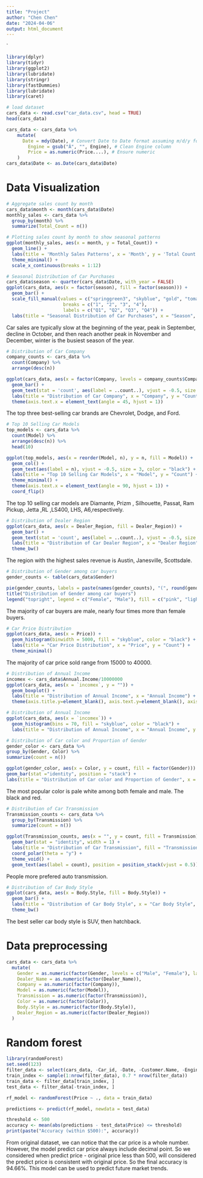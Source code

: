 ```yaml
---
title: "Project"
author: "Chen Chen"
date: "2024-04-06"
output: html_document
---
```


`
```r
library(dplyr)
library(tidyr)
library(ggplot2)
library(lubridate)
library(stringr)
library(fastDummies)
library(lubridate)
library(caret)
```

```r
# load dataset
cars_data <- read.csv("car_data.csv", head = TRUE)
head(cars_data)
```

```r
cars_data <- cars_data %>%
    mutate(
      Date = mdy(Date), # Convert Date to Date format assuming m/d/y format
        Engine = gsub("Â", "", Engine), # Clean Engine column
        Price = as.numeric(Price....), # Ensure numeric
    )
cars_data$Date <- as.Date(cars_data$Date)
```

# Data Visualization 
```r
# Aggregate sales count by month
cars_data$month <- month(cars_data$Date)
monthly_sales <- cars_data %>%
  group_by(month) %>% 
  summarize(Total_Count = n())

# Plotting sales count by month to show seasonal patterns
ggplot(monthly_sales, aes(x = month, y = Total_Count)) +
  geom_line() +
  labs(title = 'Monthly Sales Patterns', x = 'Month', y = 'Total Count') +
  theme_minimal() +
  scale_x_continuous(breaks = 1:12)
```


```r
# Seasonal Distribution of Car Purchases
cars_data$season <- quarter(cars_data$Date, with_year = FALSE)
ggplot(cars_data, aes(x = factor(season), fill = factor(season))) +
  geom_bar() +
  scale_fill_manual(values = c("springgreen3", "skyblue", "gold", "tomato"),
                     breaks = c("1", "2", "3", "4"),
                     labels = c("Q1", "Q2", "Q3", "Q4")) +
  labs(title = "Seasonal Distribution of Car Purchases", x = "Season", y = "Count")

```
Car sales are typically slow at the beginning of the year, peak in September, decline in October, and then reach another peak in November and December, winter is the busiest season of the year.

```r
# Distribution of Car Company
company_counts <- cars_data %>%
  count(Company) %>%
  arrange(desc(n))

ggplot(cars_data, aes(x = factor(Company, levels = company_counts$Company), fill = factor(Company))) +
  geom_bar() +
  geom_text(stat = 'count', aes(label = ..count..), vjust = -0.5, size = 2, color = 'black')+
  labs(title = "Distribution of Car Company", x = "Company", y = "Count") +
  theme(axis.text.x = element_text(angle = 45, hjust = 1))

```
The top three best-selling car brands are Chevrolet, Dodge, and Ford.

```r
# Top 10 Selling Car Models
top_models <- cars_data %>%
  count(Model) %>%
  arrange(desc(n)) %>%
  head(10)

ggplot(top_models, aes(x = reorder(Model, n), y = n, fill = Model)) +
  geom_col() +
  geom_text(aes(label = n), vjust = -0.5, size = 3, color = "black") +
  labs(title = "Top 10 Selling Car Models", x = "Model", y = "Count") +
  theme_minimal() +
  theme(axis.text.x = element_text(angle = 90, hjust = 1)) +  
  coord_flip()
```
The top 10 selling car models are Diamante, Prizm , Silhouette, Passat, Ram Pickup, Jetta ,RL ,LS400, LHS, A6,respectively.

```r
# Distribution of Dealer Region
ggplot(cars_data, aes(x = Dealer_Region, fill = Dealer_Region)) +
  geom_bar() +
  geom_text(stat = 'count', aes(label = ..count..), vjust = -0.5, size = 3, color = 'black')+
  labs(title = "Distribution of Car Dealer Region", x = "Dealer Region", y = "Count") +
  theme_bw()
```
The region with the highest sales revenue is Austin, Janesville, Scottsdale.

```r
# Distribution of Gender among car buyers
gender_counts <- table(cars_data$Gender)

pie(gender_counts, labels = paste(names(gender_counts), "(", round(gender_counts/sum(gender_counts)*100, 1), "%)", sep = ""), col = c("pink", "lightblue"))
title("Distribution of Gender among car buyers")
legend("topright", legend = c("Female", "Male"), fill = c("pink", "lightblue"))

```
The majority of car buyers are male, nearly four times more than female buyers.

```r
# Car Price Distribution
ggplot(cars_data, aes(x = Price)) +
  geom_histogram(binwidth = 5000, fill = "skyblue", color = "black") +
  labs(title = "Car Price Distribution", x = "Price", y = "Count") +
  theme_minimal()
```
The majority of car price sold range from 15000 to 40000.

```r
# Distribution of Annual Income
incomex <- cars_data$Annual.Income/10000000
ggplot(cars_data, aes(x = `incomex`, y = "")) +
  geom_boxplot() +
  labs(title = "Distribution of Annual Income", x = "Annual Income") +
  theme(axis.title.y=element_blank(), axis.text.y=element_blank(), axis.ticks.y=element_blank())
```

```r
# Distribution of Annual Income
ggplot(cars_data, aes(x = `incomex`)) +
  geom_histogram(bins = 70, fill = "skyblue", color = "black") +
  labs(title = "Distribution of Annual Income", x = "Annual Income", y = "Count") 

```

```r
# Distribution of Car color and Proportion of Gender
gender_color <- cars_data %>%
group_by(Gender, Color) %>%
summarize(count = n())

ggplot(gender_color, aes(x = Color, y = count, fill = factor(Gender))) +
geom_bar(stat ="identity", position = "stack") +
labs(title = "Distribution of Car color and Proportion of Gender", x = "Color", y = "Count")
```
The most popular color is pale white among both female and male. The black and red.
```r
# Distribution of Car Transmission
Transmission_counts <- cars_data %>%
  group_by(Transmission) %>%
  summarize(count = n())

ggplot(Transmission_counts, aes(x = "", y = count, fill = Transmission)) +
  geom_bar(stat = "identity", width = 1) +
  labs(title = "Distribution of Car Transmission", fill = "Transmission") +
  coord_polar(theta = "y") +
  theme_void() +
  geom_text(aes(label = count), position = position_stack(vjust = 0.5))
```
People more prefered auto transmission.
```r
# Distribution of Car Body Style
ggplot(cars_data, aes(x = Body.Style, fill = Body.Style)) +
  geom_bar() +
  labs(title = "Distribution of Car Body Style", x = "Car Body Style", y = "Count") +
  theme_bw()
```
The best seller car body style is SUV, then hatchback.

# Data preprocessing
```r
cars_data <- cars_data %>%
  mutate(
    Gender = as.numeric(factor(Gender, levels = c("Male", "Female"), labels = c(1, 0))),
    Dealer_Name = as.numeric(factor(Dealer_Name)),
    Company = as.numeric(factor(Company)),
    Model = as.numeric(factor(Model)),
    Transmission = as.numeric(factor(Transmission)),
    Color = as.numeric(factor(Color)),
    Body.Style = as.numeric(factor(Body.Style)),
    Dealer_Region = as.numeric(factor(Dealer_Region))
  )
```



# Random forest
```r
library(randomForest)
set.seed(123) 
filter_data <- select(cars_data, -Car_id, -Date, -Customer.Name, -Engine, -Dealer_No, -Phone)
train_index <- sample(1:nrow(filter_data), 0.7 * nrow(filter_data)) 
train_data <- filter_data[train_index, ]
test_data <- filter_data[-train_index, ]
```

```r
rf_model <- randomForest(Price ~ ., data = train_data)

predictions <- predict(rf_model, newdata = test_data)

threshold <- 500
accuracy <- mean(abs(predictions - test_data$Price) <= threshold)
print(paste("Accuracy (within $500):", accuracy))
```
From original dataset, we can notice that the car price is a whole number. However, the model predict car price always include decimal point. So we considered when predict price - original price less than 500, will considered the predict price is consistent with original price. So the final accuracy is 94.66%. This model can be used to predict future market trends.

